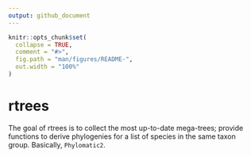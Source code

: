 ```yaml
---
output: github_document
---
```


<!-- README.md is generated from README.Rmd. Please edit that file -->

```r
knitr::opts_chunk$set(
  collapse = TRUE,
  comment = "#>",
  fig.path = "man/figures/README-",
  out.width = "100%"
)
```

# rtrees

The goal of rtrees is to collect the most up-to-date mega-trees; provide functions to derive phylogenies for a list of species in the same taxon group. Basically, `Phylomatic2`.
